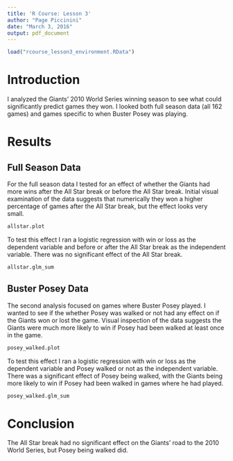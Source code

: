 ```yaml
---
title: 'R Course: Lesson 3'
author: "Page Piccinini"
date: "March 3, 2016"
output: pdf_document
---
```

```r
load("rcourse_lesson3_environment.RData")
```

# Introduction

I analyzed the Giants' 2010 World Series winning season to see what could significantly predict games they won. I looked both full season data (all 162 games) and games specific to when Buster Posey was playing.


# Results

## Full Season Data

For the full season data I tested for an effect of whether the Giants had more wins after the All Star break or before the All Star break. Initial visual examination of the data suggests that numerically they won a higher percentage of games after the All Star break, but the effect looks very small.

```r
allstar.plot
```

To test this effect I ran a logistic regression with win or loss as the dependent variable and before or after the All Star break as the independent variable. There was no significant effect of the All Star break.

```r
allstar.glm_sum
```

## Buster Posey Data

The second analysis focused on games where Buster Posey played. I wanted to see if the whether Posey was walked or not had any effect on if the Giants won or lost the game. Visual inspection of the data suggests the Giants were much more likely to win if Posey had been walked at least once in the game.

```r
posey_walked.plot
```

To test this effect I ran a logistic regression with win or loss as the dependent variable and Posey walked or not as the independent variable. There was a significant effect of Posey being walked, with the Giants being more likely to win if Posey had been walked in games where he had played.

```r
posey_walked.glm_sum
```


# Conclusion

The All Star break had no significant effect on the Giants' road to the 2010 World Series, but Posey being walked did.